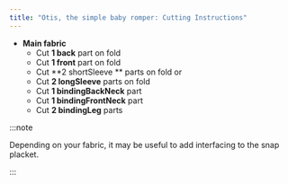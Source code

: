 ```yaml
---
title: "Otis, the simple baby romper: Cutting Instructions"
---
```


- **Main fabric**
  - Cut **1 back** part on fold
  - Cut **1 front** part on fold
  - Cut **2 shortSleeve ** parts on fold
  or
  - Cut **2 longSleeve** parts on fold
  - Cut **1 bindingBackNeck** part
  - Cut **1 bindingFrontNeck** part
  - Cut **2 bindingLeg** parts

:::note


Depending on your fabric, it may be useful to add interfacing to the snap placket. 

:::